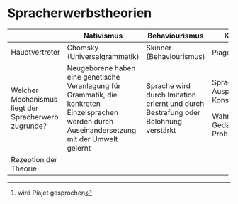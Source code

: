 # Spracherwerbstheorien

+------------------------------------------------------+--------------------------------------------------------------------------------------------------------------------------------------------------+------------------------------------------------------------------------------------+----------------------------------------------------------+----------------------------------------------+
|                                                      | Nativismus                                                                                                                                       | Behaviourismus                                                                     | Kognitivismus                                            | Interaktionismus                             |
+======================================================+==================================================================================================================================================+====================================================================================+==========================================================+==============================================+
| Hauptvertreter                                       | Chomsky (Universalgrammatik)                                                                                                                     | Skinner (Behaviourismus)                                                           | Piaget[^1]                                               | Wygotsky                                     |
+------------------------------------------------------+--------------------------------------------------------------------------------------------------------------------------------------------------+------------------------------------------------------------------------------------+----------------------------------------------------------+----------------------------------------------+
| Welcher Mechanismus liegt der Spracherwerb zugrunde? | Neugeborene haben eine genetische Veranlagung für Grammatik, die konkreten Einzelsprachen werden durch Auseinandersetzung mit der Umwelt gelernt | Sprache wird durch Imitation erlernt und durch Bestrafung oder Belohnung verstärkt | Sprache wird durch Ausprobieren und Konstruktion erlernt | **Persönlichkeit + Umwelt**                  |
|                                                      |                                                                                                                                                  |                                                                                    |                                                          |                                              |
|                                                      |                                                                                                                                                  |                                                                                    | Wahrnehmung Gedächtnis, Problemlösen/Denken              | Zusammenhang zum Nativismus und Kognitivsmus |
+------------------------------------------------------+--------------------------------------------------------------------------------------------------------------------------------------------------+------------------------------------------------------------------------------------+----------------------------------------------------------+----------------------------------------------+
| Rezeption der Theorie                                |                                                                                                                                                  |                                                                                    |                                                          |                                              |
+------------------------------------------------------+--------------------------------------------------------------------------------------------------------------------------------------------------+------------------------------------------------------------------------------------+----------------------------------------------------------+----------------------------------------------+



[^1]: wird Piajet gesprochen